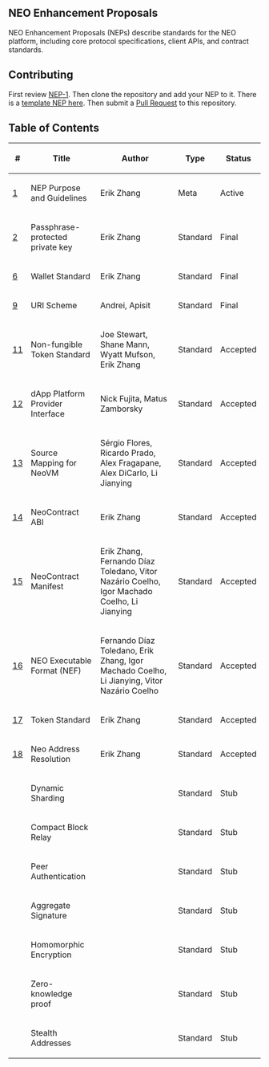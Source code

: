 ==NEO Enhancement Proposals==

NEO Enhancement Proposals (NEPs) describe standards for the NEO platform, including core protocol specifications, client APIs, and contract standards.

==Contributing==

First review [[nep-1.mediawiki|NEP-1]]. Then clone the repository and add your NEP to it. There is a [[nep-X.mediawiki|template NEP here]]. Then submit a [https://github.com/neo-project/proposals/pulls Pull Request] to this repository.

==Table of Contents==

{| class="wikitable sortable" style="width: auto; text-align: center; font-size: smaller; table-layout: fixed;"
!<nowiki>#</nowiki>
!Title
!Author
!Type
!Status
|-
| [[nep-1.mediawiki|1]]
| NEP Purpose and Guidelines
| Erik Zhang
| Meta
| Active
|-
| [[nep-2.mediawiki|2]]
| Passphrase-protected private key
| Erik Zhang
| Standard
| Final
|-
| [[nep-6.mediawiki|6]]
| Wallet Standard
| Erik Zhang
| Standard
| Final
|-
| [[nep-9.mediawiki|9]]
| URI Scheme
| Andrei, Apisit
| Standard
| Final
|-
| [https://github.com/neo-project/proposals/pull/130 11]
| Non-fungible Token Standard
| Joe Stewart, Shane Mann, Wyatt Mufson, Erik Zhang
| Standard
| Accepted
|-
| [https://github.com/neo-project/proposals/pull/69 12]
| dApp Platform Provider Interface
| Nick Fujita, Matus Zamborsky
| Standard
| Accepted
|-
| [https://github.com/neo-project/proposals/pull/48 13]
| Source Mapping for NeoVM
| Sérgio Flores, Ricardo Prado, Alex Fragapane, Alex DiCarlo, Li Jianying
| Standard
| Accepted
|-
| [https://github.com/neo-project/proposals/pull/119 14]
| NeoContract ABI
| Erik Zhang
| Standard
| Accepted
|-
| [https://github.com/neo-project/proposals/pull/114 15]
| NeoContract Manifest
| Erik Zhang, Fernando Díaz Toledano, Vitor Nazário Coelho, Igor Machado Coelho, Li Jianying
| Standard
| Accepted
|-
| [https://github.com/neo-project/proposals/pull/121 16]
| NEO Executable Format (NEF)
| Fernando Díaz Toledano, Erik Zhang, Igor Machado Coelho, Li Jianying, Vitor Nazário Coelho
| Standard
| Accepted
|-
| [https://github.com/neo-project/proposals/pull/126 17]
| Token Standard
| Erik Zhang
| Standard
| Accepted
|-
| [https://github.com/neo-project/proposals/pull/133 18]
| Neo Address Resolution
| Erik Zhang
| Standard
| Accepted
|-
| 
| Dynamic Sharding
| 
| Standard
| Stub
|-
| 
| Compact Block Relay
| 
| Standard
| Stub
|-
| 
| Peer Authentication
| 
| Standard
| Stub
|-
| 
| Aggregate Signature
| 
| Standard
| Stub
|-
| 
| Homomorphic Encryption
| 
| Standard
| Stub
|-
| 
| Zero-knowledge proof
| 
| Standard
| Stub
|-
| 
| Stealth Addresses
| 
| Standard
| Stub
|}
